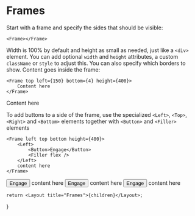 
# Frames

Start with a frame and specify the sides that should be visible:

```
<Frame></Frame>
```

<Frame></Frame>

Width is 100% by default and height as small as needed, just like a `<div>` element. You can add optional `width` and `height` attributes, a custom `className` or `style` to adjust this. You can also specify which borders to show. Content goes inside the frame:

```
<Frame top left={150} bottom={4} height={400}>
    Content here
</Frame>
```

<Frame top left={150} bottom={4} height={400}>
    Content here
</Frame>

To add buttons to a side of the frame, use the specialized `<Left>`, `<Top>`, `<Right>` and `<Bottom>` elements together with `<Button>` and `<Filler>` elements

```
<Frame left top bottom height={400}>
    <Left>
        <Button>Engage</Button>
        <Filler flex />
    </Left>
    content here
</Frame>
```

<Frame left top bottom height={400}>
    <Left>
        <Button>Engage</Button>
        <Filler flex />
    </Left>
    content here
</Frame>
<Frame left={100} top={4} height={400} className="lcars-gray" ro={20} ri={16}>
    <Left>
        <Button outline>Engage</Button>
        <Filler flex />
    </Left>
    <Frame left={2} top={2} ri={12} ro={12} flex>
        <Frame right={24} bottom={12} flex ri={48} ro={64}>
            content here
        </Frame>
    </Frame>
</Frame>
<Frame left={100} top={4} height={400} className="lcars-gray" ro={20} ri={16}>
    <Left>
        <Button>Engage</Button>
        <Filler flex />
    </Left>
    <Frame left={2} top={2} ri={12} ro={12} flex>
        <Frame right={24} bottom={12} flex ri={48} ro={64}>
            content here
        </Frame>
    </Frame>
</Frame>

    return <Layout title="Frames">{children}</Layout>;
}

